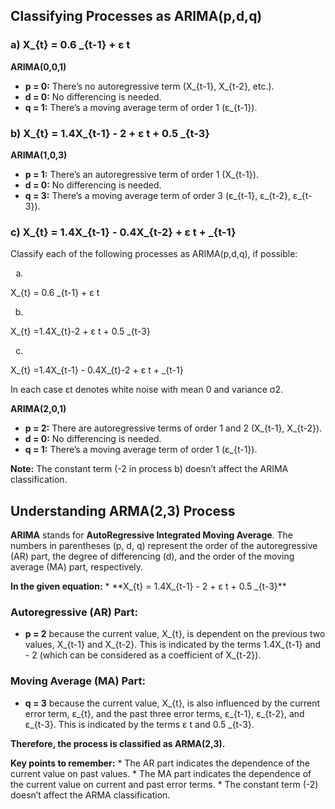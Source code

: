 ## Classifying Processes as ARIMA(p,d,q)

### a) X_{t} = 0.6 \epsilon_{t-1} + ε t
**ARIMA(0,0,1)**

* **p = 0:** There's no autoregressive term (X_{t-1}, X_{t-2}, etc.).
* **d = 0:** No differencing is needed.
* **q = 1:** There's a moving average term of order 1 (ε_{t-1}).

### b) X_{t} = 1.4X_{t-1} - 2 + ε t + 0.5 \epsilon_{t-3}
**ARIMA(1,0,3)**

* **p = 1:** There's an autoregressive term of order 1 (X_{t-1}).
* **d = 0:** No differencing is needed.
* **q = 3:** There's a moving average term of order 3 (ε_{t-1}, ε_{t-2}, ε_{t-3}).

### c) X_{t} = 1.4X_{t-1} - 0.4X_{t-2} + ε t + \epsilon_{t-1}
Classify each of the following processes as ARIMA(p,d,q), if possible:

a)

X_{t} = 0.6 \epsilon_{t-1} + ε t

b)

X_{t} =1.4X_{t}-2 + ε t + 0.5 \epsilon_{t-3}

c)

X_{t} =1.4X_{t-1} - 0.4X_{t}-2 + ε t + \epsilon_{t-1}

In each case εt denotes white noise with mean 0 and variance σ2.



**ARIMA(2,0,1)**

* **p = 2:** There are autoregressive terms of order 1 and 2 (X_{t-1}, X_{t-2}).
* **d = 0:** No differencing is needed.
* **q = 1:** There's a moving average term of order 1 (ε_{t-1}).

**Note:** The constant term (-2 in process b) doesn't affect the ARIMA classification.


## Understanding ARMA(2,3) Process

**ARIMA** stands for **AutoRegressive Integrated Moving Average**. The numbers in parentheses (p, d, q) represent the order of the autoregressive (AR) part, the degree of differencing (d), and the order of the moving average (MA) part, respectively.

**In the given equation:**
* **X_{t} = 1.4X_{t-1} - 2 + ε t + 0.5 \epsilon_{t-3}**

### Autoregressive (AR) Part:
* **p = 2** because the current value, X_{t}, is dependent on the previous two values, X_{t-1} and X_{t-2}. This is indicated by the terms 1.4X_{t-1} and - 2 (which can be considered as a coefficient of X_{t-2}).

### Moving Average (MA) Part:
* **q = 3** because the current value, X_{t}, is also influenced by the current error term, ε_{t}, and the past three error terms, ε_{t-1}, ε_{t-2}, and ε_{t-3}. This is indicated by the terms ε t and 0.5 \epsilon_{t-3}.

**Therefore, the process is classified as ARMA(2,3).**

**Key points to remember:**
* The AR part indicates the dependence of the current value on past values.
* The MA part indicates the dependence of the current value on current and past error terms.
* The constant term (-2) doesn't affect the ARMA classification.
